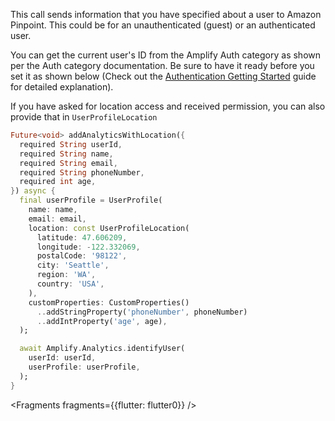 This call sends information that you have specified about a user to Amazon Pinpoint. This could be for an unauthenticated (guest) or an authenticated user.

You can get the current user's ID from the Amplify Auth category as shown per the Auth category documentation. Be sure to have it ready before you set it as shown below (Check out the [Authentication Getting Started](/gen1/[platform]/prev/build-a-backend/auth/set-up-auth/) guide for detailed explanation).

If you have asked for location access and received permission, you can also provide that in `UserProfileLocation`

```dart
Future<void> addAnalyticsWithLocation({
  required String userId,
  required String name,
  required String email,
  required String phoneNumber,
  required int age,
}) async {
  final userProfile = UserProfile(
    name: name,
    email: email,
    location: const UserProfileLocation(
      latitude: 47.606209,
      longitude: -122.332069,
      postalCode: '98122',
      city: 'Seattle',
      region: 'WA',
      country: 'USA',
    ),
    customProperties: CustomProperties()
      ..addStringProperty('phoneNumber', phoneNumber)
      ..addIntProperty('age', age),
  );

  await Amplify.Analytics.identifyUser(
    userId: userId,
    userProfile: userProfile,
  );
}
```


<Fragments fragments={{flutter: flutter0}} />
